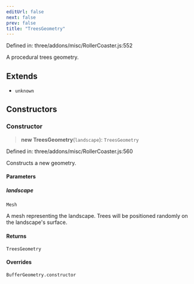 ```yaml
---
editUrl: false
next: false
prev: false
title: "TreesGeometry"
---
```


Defined in: three/addons/misc/RollerCoaster.js:552

A procedural trees geometry.

## Extends

- `unknown`

## Constructors

### Constructor

> **new TreesGeometry**(`landscape`): `TreesGeometry`

Defined in: three/addons/misc/RollerCoaster.js:560

Constructs a new geometry.

#### Parameters

##### landscape

`Mesh`

A mesh representing the landscape. Trees will be positioned
randomly on the landscape's surface.

#### Returns

`TreesGeometry`

#### Overrides

`BufferGeometry.constructor`
